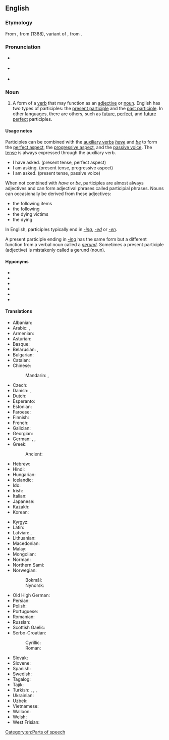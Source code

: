 ==English==
{{wikipedia}}

===Etymology===
{{root|en|ine-pro|*keh₂p-}}
From {{inh|en|enm|participle}}, from {{der|en|fro|participle}} (1388), variant of {{m|fro|participe}}, from {{der|en|la|participium}}.

===Pronunciation===
* {{a|RP}} {{IPA|en|/pɑːˈtɪsɪpəl/}}
* {{a|US}} {{IPA|en|/ˈpɑɹtɪˌsɪpəl/}}
* {{audio|en|en-us-participle.ogg|Audio (US)}}

===Noun===
{{en-noun}}

# {{lb|en|grammar}} A form of a [[verb]] that may function as an [[adjective]] or [[noun]]. English has two types of participles: the [[present participle]] and the [[past participle]]. In other languages, there are others, such as [[future]], [[perfect]], and [[future perfect]] participles.

====Usage notes====
Participles can be combined with the [[auxiliary verbs]] ''[[have]]'' and ''[[be]]'' to form the [[perfect aspect]], the [[progressive aspect]], and the [[passive voice]]. The [[tense]] is always expressed through the auxiliary verb.
* I have asked. (present tense, perfect aspect)
* I am asking. (present tense, progressive aspect)
* I am asked. (present tense, passive voice)

When not combined with ''have'' or ''be'', participles are almost always adjectives and can form adjectival phrases called participial phrases. Nouns can occasionally be derived from these adjectives:
* the following items
* the following
* the dying victims
* the dying
In English, participles typically end in ''[[-ing]]'', ''[[-ed]]'' or ''[[-en]]''.

A present participle ending in ''[[-ing]]'' has the same form but a different function from a verbal noun called a ''[[gerund]]''. Sometimes a present participle (adjective) is mistakenly called a gerund (noun).

====Hyponyms====
* {{l|en|active participle}}
* {{l|en|future participle}}
* {{l|en|passive participle}}
* {{l|en|past participle}}
* {{l|en|perfect passive participle}}
* {{l|en|present participle}}

====Translations====
{{trans-top|verb form}}
* Albanian: {{t+|sq|pjesore|f}}
* Arabic: {{t|ar|اِسْم فَاعِل|m}}, {{t|ar|اِسْم مَفْعُول|m}}
* Armenian: {{t+|hy|դերբայ}}
* Asturian: {{t|ast|participiu|m}}
* Basque: {{t|eu|partizipio}}
* Belarusian: {{t|be|дзеепрыме́тнік|m}}, {{t|be|дзеяпрыме́тнік|m}}
* Bulgarian: {{t+|bg|прича́стие|n}}
* Catalan: {{t+|ca|participi|m}}
* Chinese:
*: Mandarin: {{t+|cmn|分詞|sc=Hani}}, {{t+|cmn|分词|tr=fēncí|sc=Hani}}
* Czech: {{t+|cs|příčestí|n}}
* Danish: {{t|da|participium|n}}, {{t|da|tillægsform|c}}
* Dutch: {{t+|nl|deelwoord|n}}
* Esperanto: {{t+|eo|participo}}
* Estonian: {{t+|et|kesksõna}}
* Faroese: {{t|fo|lýsingarháttur|m}}
* Finnish: {{t+|fi|partisiippi}}
* French: {{t+|fr|participe|m}}
* Galician: {{t+|gl|participio|m}}
* Georgian: {{t|ka|მიმღეობა}}
* German: {{t+|de|Mittelwort|n}}, {{t+|de|Partizip|n}}, {{t+|de|Partizipium|n}}
* Greek: {{t+|el|μετοχή|f}}
*: Ancient: {{t|grc|μετοχή|f}}
* Hebrew: {{t+|he|בֵּינוֹנִי|m|tr=bēnoní}}
* Hindi: {{t+|hi|कृदंत|m}}
* Hungarian: {{t+|hu|melléknévi igenév}}
* Icelandic: {{t+|is|lýsingarháttur|m}}
* Ido: {{t+|io|participo}}
* Irish: {{t|ga|rangabháil|f}}
* Italian: {{t+|it|participio|m}}
* Japanese: {{t+|ja|分詞|tr=ぶんし, bunshi}}
* Kazakh: {{t|kk|есімше}}
* Korean: {{t+|ko|분사}}
{{trans-mid}}
* Kyrgyz: {{t+|ky|атоочтук}}
* Latin: {{t+|la|participium|n}}
* Latvian: {{t+|lv|divdabis|m}}, {{t|lv|particips|m}}
* Lithuanian: {{t+|lt|dalyvis|m}}
* Macedonian: {{t|mk|партицип|m}}
* Malay: {{t|ms|partisipel}}
* Mongolian: {{t|mn|үйлт нэр|sc=Cyrl}}
* Norman: {{t|nrf|participe|m}} {{qualifier|Jersey}}
* Northern Sami: {{t-check|se|partisihppa}}
* Norwegian:
*: Bokmål: {{t+|nb|partisipp|n}}
*: Nynorsk: {{t|nn|partisipp|n}}
* Old High German: {{t|goh|teilnemunga|f}}
* Persian: {{t|fa|وجه وصفی|tr=vaǰh-e-vasfī}}
* Polish: {{t+|pl|imiesłów|m}}
* Portuguese: {{t+|pt|particípio}}
* Romanian: {{t+|ro|participiu|n}}
* Russian: {{t+|ru|прича́стие|n}}
* Scottish Gaelic: {{t|gd|rann-phàirt|f}}
* Serbo-Croatian:
*: Cyrillic: {{t|sh|партицип|m}}
*: Roman: {{t+|sh|particip|m}}
* Slovak: {{t|sk|príčastie|n}}
* Slovene: {{t+|sl|deležnik|m}}
* Spanish: {{t+|es|participio|m}}
* Swedish: {{t+|sv|particip|n}}
* Tagalog: {{t|tl|pandiwari}}
* Tajik: {{t|tg|сифати феълӣ}}
* Turkish: {{t+|tr|ortaç}}, {{t+|tr|durum ortacı}}, {{t+|tr|sıfat-fiil}}, {{t+|tr|partisip}}
* Ukrainian: {{t+|uk|дієприкме́тник|m}}
* Uzbek: {{t+|uz|sifatdosh}}
* Vietnamese: {{t+|vi|phân từ}}
* Walloon: {{t|wa|pårticipe|m}}
* Welsh: {{t|cy|rhangymeriad|m}}
* West Frisian: {{t|fy|mulwurd}}
{{trans-bottom}}

[[Category:en:Parts of speech]]